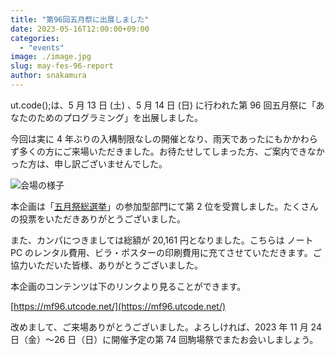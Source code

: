 ```yaml
---
title: "第96回五月祭に出展しました"
date: 2023-05-16T12:00:00+09:00
categories:
  - "events"
image: ./image.jpg
slug: may-fes-96-report
author: snakamura
---
```


ut.code();は、5 月 13 日 (土) 、5 月 14 日 (日) に行われた第 96 回五月祭に「あなたのためのプログラミング」を出展しました。

今回は実に 4 年ぶりの入構制限なしの開催となり、雨天であったにもかかわらず多くの方にご来場いただきました。お待たせしてしまった方、ご案内できなかった方は、申し訳ございませんでした。

![会場の様子](./room.jpg)

本企画は「[五月祭総選挙](https://gogatsusai.jp/96/visitor/awards/)」の参加型部門にて第 2 位を受賞しました。たくさんの投票をいただきありがとうございました。

また、カンパにつきましては総額が 20,161 円となりました。こちらは ノート PC のレンタル費用、ビラ・ポスターの印刷費用に充てさせていただきます。ご協力いただいた皆様、ありがとうございました。

本企画のコンテンツは下のリンクより見ることができます。

[https://mf96.utcode.net/](https://mf96.utcode.net/)

改めまして、ご来場ありがとうございました。よろしければ、2023 年 11 月 24 日（金）〜26 日（日）に開催予定の第 74 回駒場祭でまたお会いしましょう。
